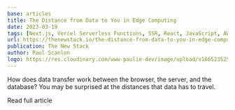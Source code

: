 ```yaml
---
base: articles
title: The Distance from Data to You in Edge Computing
date: 2023-03-19
tags: [Next.js, Vercel Serverless Functions, SSR, React, JavaScript, AWS Lambda, Serverless]
url: https://thenewstack.io/the-distance-from-data-to-you-in-edge-computing/
publication: The New Stack
author: Paul Scanlon
logo: https://res.cloudinary.com/www-paulie-dev/image/upload/v1665235257/paulie.dev/Logos/tns-logo_miu6qk.png
---
```


How does data transfer work between the browser, the server, and the database? You may be surprised at the distances
that data has to travel.

<CtaExternal href='https://thenewstack.io/the-distance-from-data-to-you-in-edge-computing/'>
  Read full article
</CtaExternal>
